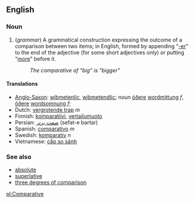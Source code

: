 ==English==
===Noun===
#(''grammar'') A grammatical construction expressing the outcome of a comparison between two items; in English, formed by appending "[[-er]]" to the end of the adjective (for some short adjectives only) or putting "[[more]]" before it.
#:''The comparative of "big" is "bigger"''

====Translations====
*[[Anglo-Saxon]]: [[wiþmetenlic]], [[wiþmetendlic]]; ''noun'' [[óðer]]e [[wordmittung]] ''f'', [[óðer]]e [[wordsomnung]] ''f'';
*Dutch: [[vergrotende trap]] ''m''
*Finnish: [[komparatiivi]], [[vertailumuoto]]
*Persian: [[صفت برتر]] (sefat-e bartar) 
*Spanish: [[comparativo]] ''m''
*Swedish: [[komparativ]] ''n''
*Vietnamese: [[cấp so sánh]]

===See also===
*[[absolute]]
*[[superlative]]
*[[three degrees of comparison]]

[[pl:Comparative]]